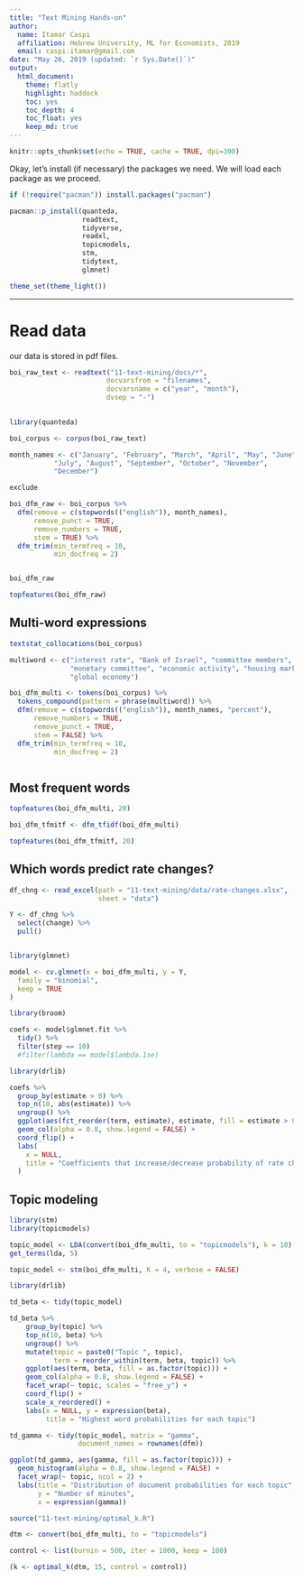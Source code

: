 ```yaml
---
title: "Text Mining Hands-on"
author: 
  name: Itamar Caspi
  affiliation: Hebrew University, ML for Economists, 2019
  email: caspi.itamar@gmail.com
date: "May 26, 2019 (updated: `r Sys.Date()`)"
output: 
  html_document:
    theme: flatly
    highlight: haddock 
    toc: yes
    toc_depth: 4
    toc_float: yes
    keep_md: true
---
```


```r
knitr::opts_chunk$set(echo = TRUE, cache = TRUE, dpi=300)
```


Okay, let's install (if necessary) the packages we need. We will load each package as we proceed.

```r

if (!require("pacman")) install.packages("pacman")

pacman::p_install(quanteda,
                  readtext,
                  tidyverse,
                  readxl,
                  topicmodels,
                  stm,
                  tidytext,
                  glmnet)

theme_set(theme_light())
```

---

# Read data

our data is stored in pdf files. 

```r
boi_raw_text <- readtext("11-text-mining/docs/*",
                        docvarsfrom = "filenames",
                        docvarsname = c("year", "month"),
                        dvsep = "-")
  
```
 

```r
library(quanteda)

boi_corpus <- corpus(boi_raw_text)
```



```r

month_names <- c("January", "February", "March", "April", "May", "June",
           "July", "August", "September", "October", "November",
           "December")

exclude

boi_dfm_raw <- boi_corpus %>% 
  dfm(remove = c(stopwords(("english")), month_names),
      remove_punct = TRUE,
      remove_numbers = TRUE,
      stem = TRUE) %>% 
  dfm_trim(min_termfreq = 10,
           min_docfreq = 2)


boi_dfm_raw

topfeatures(boi_dfm_raw)
```


## Multi-word expressions

```r

textstat_collocations(boi_corpus)

multiword <- c("interest rate", "Bank of Israel", "committee members",
               "monetary committee", "economic activity", "housing market",
               "global economy")

boi_dfm_multi <- tokens(boi_corpus) %>% 
  tokens_compound(pattern = phrase(multiword)) %>% 
  dfm(remove = c(stopwords(("english")), month_names, "percent"),
      remove_numbers = TRUE,
      remove_punct = TRUE,
      stem = FALSE) %>% 
  dfm_trim(min_termfreq = 10,
           min_docfreq = 2)



```


## Most frequent words

```r
topfeatures(boi_dfm_multi, 20)

boi_dfm_tfmitf <- dfm_tfidf(boi_dfm_multi)

topfeatures(boi_dfm_tfmitf, 20)
```


## Which words predict rate changes?


```r

df_chng <- read_excel(path = "11-text-mining/data/rate-changes.xlsx",
                      sheet = "data")

Y <- df_chng %>% 
  select(change) %>% 
  pull()



```


```r

library(glmnet)

model <- cv.glmnet(x = boi_dfm_multi, y = Y,
  family = "binomial",
  keep = TRUE
)

```


```r

library(broom)

coefs <- model$glmnet.fit %>%
  tidy() %>%
  filter(step == 10)
  #filter(lambda == model$lambda.1se)

```

```r
library(drlib)

coefs %>%
  group_by(estimate > 0) %>%
  top_n(10, abs(estimate)) %>%
  ungroup() %>%
  ggplot(aes(fct_reorder(term, estimate), estimate, fill = estimate > 0)) +
  geom_col(alpha = 0.8, show.legend = FALSE) +
  coord_flip() +
  labs(
    x = NULL,
    title = "Coefficients that increase/decrease probability of rate change"
  )

```


## Topic modeling

```r

library(stm)
library(topicmodels)

topic_model <- LDA(convert(boi_dfm_multi, to = "topicmodels"), k = 10)
get_terms(lda, 5)

topic_model <- stm(boi_dfm_multi, K = 4, verbose = FALSE)
```


```r
library(drlib)

td_beta <- tidy(topic_model)

td_beta %>%
    group_by(topic) %>%
    top_n(10, beta) %>%
    ungroup() %>%
    mutate(topic = paste0("Topic ", topic),
           term = reorder_within(term, beta, topic)) %>%
    ggplot(aes(term, beta, fill = as.factor(topic))) +
    geom_col(alpha = 0.8, show.legend = FALSE) +
    facet_wrap(~ topic, scales = "free_y") +
    coord_flip() +
    scale_x_reordered() +
    labs(x = NULL, y = expression(beta),
         title = "Highest word probabilities for each topic")

```


```r
td_gamma <- tidy(topic_model, matrix = "gamma",                    
                 document_names = rownames(dfm))

ggplot(td_gamma, aes(gamma, fill = as.factor(topic))) +
  geom_histogram(alpha = 0.8, show.legend = FALSE) +
  facet_wrap(~ topic, ncol = 2) +
  labs(title = "Distribution of document probabilities for each topic",
       y = "Number of minutes",
       x = expression(gamma))
```


```r
source("11-text-mining/optimal_k.R")

dtm <- convert(boi_dfm_multi, to = "topicmodels")

control <- list(burnin = 500, iter = 1000, keep = 100)

(k <- optimal_k(dtm, 15, control = control))
```
